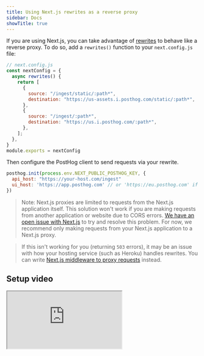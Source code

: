 ```yaml
---
title: Using Next.js rewrites as a reverse proxy
sidebar: Docs
showTitle: true
---
```



<RegionWarning />

If you are using Next.js, you can take advantage of [rewrites](https://nextjs.org/docs/api-reference/next.config.js/rewrites) to behave like a reverse proxy. To do so, add a `rewrites()` function to your `next.config.js` file: 

```js
// next.config.js
const nextConfig = {
  async rewrites() {
    return [
      {
        source: "/ingest/static/:path*",
        destination: "https://us-assets.i.posthog.com/static/:path*",
      },
      {
        source: "/ingest/:path*",
        destination: "https://us.i.posthog.com/:path*",
      },
    ];
  },
}
module.exports = nextConfig
```

Then configure the PostHog client to send requests via your rewrite.

```js
posthog.init(process.env.NEXT_PUBLIC_POSTHOG_KEY, {
  api_host: "https://your-host.com/ingest"
  ui_host: 'https://app.posthog.com' // or 'https://eu.posthog.com' if your PostHog is hosted in Europe
})
```

> Note: Next.js proxies are limited to requests from the Next.js application itself. This solution won't work if you are making requests from another application or website due to CORS errors. [We have an open issue with Next.js](https://github.com/vercel/next.js/issues/63948) to try and resolve this problem. For now, we recommend only making requests from your Next.js application to a Next.js proxy.

> If this isn't working for you (returning `503` errors), it may be an issue with how your hosting service (such as Heroku) handles rewrites. You can write [Next.js middleware to proxy requests](/docs/advanced/proxy/nextjs-middleware) instead.

## Setup video

<iframe
  src="https://www.youtube-nocookie.com/embed/MD-jI2moPV0"
  className="rounded shadow-xl"
/>
